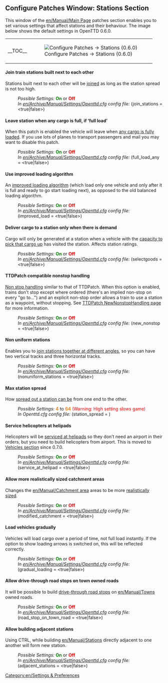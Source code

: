 {{en/-}}{{en/Patch Config}}

==Configure Patches Window: Stations Section==
This window of the [[en/Manual/Main Page]] patches section enables you to set various settings that affect stations and their behaviour. The image below shows the default settings in OpenTTD 0.6.0.
{| align="center"
|- valign="top"
|__TOC__
|[[File:en/0.6.0 configurepatches stations.png|center|frame|Configure Patches -> Stations (0.6.0)]]
|}

====Join train stations built next to each other====
{{en/Feature|Old|align="right"|text=(since 0.2.0)}}
Stations built next to each other will be [[en/Archive/Manual/Settings/Join train stations|joined]] as long as the station spread is not too high.
:''Possible Settings:'' <span style="color:green">'''On'''</span> or <span style="color:red">'''Off'''</span>
:''In [[en/Archive/Manual/Settings/Openttd.cfg]] config file:'' (join_stations = <true|false>)
{{en/-}}
====Leave station when any cargo is full, if ‘full load’====
{{en/Feature|-0.6|align="right"|text=(since 0.2.0 to 0.6.3)}}
When this patch is enabled the vehicle will leave when [[en/Archive/Manual/Settings/Full load any cargo|any cargo is fully loaded]]. If you use lots of planes to transport passengers and mail you may want to disable this patch.
:''Possible Settings:'' <span style="color:green">'''On'''</span> or <span style="color:red">'''Off'''</span>
:''In [[en/Archive/Manual/Settings/Openttd.cfg]] config file:'' (full_load_any = <true|false>)
{{en/-}}
====Use improved loading algorithm====
{{en/Feature|Old|align="right"|text=(since 0.3.5)}}
An [[en/Archive/Manual/Settings/Improved Loading|improved loading algorithm]] (which load only one vehicle and only after it is full and ready to go start loading next), as opposed to the old balanced loading algorithm.
:''Possible Settings:'' <span style="color:green">'''On'''</span> or <span style="color:red">'''Off'''</span>
:''In [[en/Archive/Manual/Settings/Openttd.cfg]] config file:'' (improved_load = <true|false>)
{{en/-}}
====Deliver cargo to a station only when there is demand====
{{en/Feature|Old|align="right"|text=(since 0.2.0)}}
Cargo will only be generated at a station when a vehicle with the [[en/Archive/Manual/Settings/Select goods|capacity to pick that cargo up]] has visited the station.  Affects station ratings.
:''Possible Settings:'' <span style="color:green">'''On'''</span> or <span style="color:red">'''Off'''</span>
:''In [[en/Archive/Manual/Settings/Openttd.cfg]] config file:'' (selectgoods = <true|false>)
{{en/-}}
====TTDPatch compatible nonstop handling====
{{en/Feature|-0.6|align="right"|text=(since 0.2.0 to 0.6.3)}}
[[en/Archive/Manual/Non-stop|Non stop handling]] similar to that of TTDPatch.
When this option is enabled, trains don't stop except where ordered (there's an implied non-stop on every "go to...") and an explicit non-stop order allows a train to use a station as a waypoint, without stopping.  See [http://wiki.ttdpatch.net/tiki-index.php?page=NewNonstopHandling TTDPatch NewNonstopHandling page] for more information.
:''Possible Settings:'' <span style="color:green">'''On'''</span> or <span style="color:red">'''Off'''</span>
:''In [[en/Archive/Manual/Settings/Openttd.cfg]] config file:'' (new_nonstop = <true|false>)
{{en/-}}

====Non uniform stations====
{{en/Feature|Old|align="right"|text=(since 0.3.0)}}
Enables you to [[en/Archive/Manual/Settings/Nonuniform stations|join stations together at different angles]], so you can have two vertical tracks and three horizontal tracks.
:''Possible Settings:'' <span style="color:green">'''On'''</span> or <span style="color:red">'''Off'''</span>
:''In [[en/Archive/Manual/Settings/Openttd.cfg]] config file:'' (nonuniform_stations = <true|false>)
{{en/-}}
====Max station spread====
{{en/Feature|Old|align="right"|text=(since 0.3.2)}}
How [[en/Archive/Manual/Settings/Change station spread|spread out a station can be]] from one end to the other.
:''Possible Settings:'' <span style="color:#FF7E00">'''4'''</span> to <span style="color:#FF7E00">'''64'''</span> <span style="color:red">(Warning: High setting slows game)</span>
:''In Openttd.cfg config file:'' (station_spread = <num_val>)
{{en/-}}
====Service helicopters at helipads====
{{en/Feature|Old|align="right"|text=(since 0.3.3)}}
Helicopters will be [[en/Archive/Manual/Settings/Service at helipad|serviced at helipads]] so they don’t need an airport in their orders, but you need to build helicopters from airport. This is moved to [[en/Archive/Manual/Settings/Advanced Settings/Vehicles#service-helicopters-at-helipads-automatically|Vehicles section]] since 0.7.0.
:''Possible Settings:'' <span style="color:green">'''On'''</span> or <span style="color:red">'''Off'''</span>
:''In [[en/Archive/Manual/Settings/Openttd.cfg]] config file:'' (service_at_helipad = <true|false>)
{{en/-}}
====Allow more realistically sized catchment areas====
{{en/Feature|Old|align="right"|text=(since 0.3.5)}}
Changes the [[en/Manual/Catchment area]] areas to be more [[en/Archive/Manual/Settings/Modified catchment|realistically sized]].
:''Possible Settings:'' <span style="color:green">'''On'''</span> or <span style="color:red">'''Off'''</span>
:''In [[en/Archive/Manual/Settings/Openttd.cfg]] config file:'' (modified_catchment = <true|false>)
{{en/-}}
====Load vehicles gradually====
{{en/Feature|0.5|align="right"|text=(since 0.5.0)}}
Vehicles will load cargo over a period of time, not full load instantly. If the option to show loading arrows is switched on, this will be reflected correctly.
:''Possible Settings:'' <span style="color:green">'''On'''</span> or <span style="color:red">'''Off'''</span>
:''In [[en/Archive/Manual/Settings/Openttd.cfg]] config file:'' (gradual_loading = <true|false>)
{{en/-}}
==== Allow drive-through road stops on town owned roads ====
{{en/Feature period|0.6|0.6|align="right"|text=(since 0.6.0 to 0.6.3)}}
It will be possible to build [[en/Manual/Drive-through Road Stops|drive-through road stops]] on [[en/Manual/Towns]] owned roads.
:''Possible Settings:'' <span style="color:green">'''On'''</span> or <span style="color:red">'''Off'''</span>
:''In [[en/Archive/Manual/Settings/Openttd.cfg]] config file:'' (road_stop_on_town_road = <true|false>)
{{en/-}}
==== Allow building adjacent stations ====
{{en/Feature|0.6|align="right"|text=(since 0.6.0)}}
Using CTRL, while building [[en/Manual/Stations]] directly adjacent to one another will form new station.
:''Possible Settings:'' <span style="color:green">'''On'''</span> or <span style="color:red">'''Off'''</span>
:''In [[en/Archive/Manual/Settings/Openttd.cfg]] config file:'' (adjacent_stations = <true|false>)
{{en/-}}


[[Category:en/Settings & Preferences]]